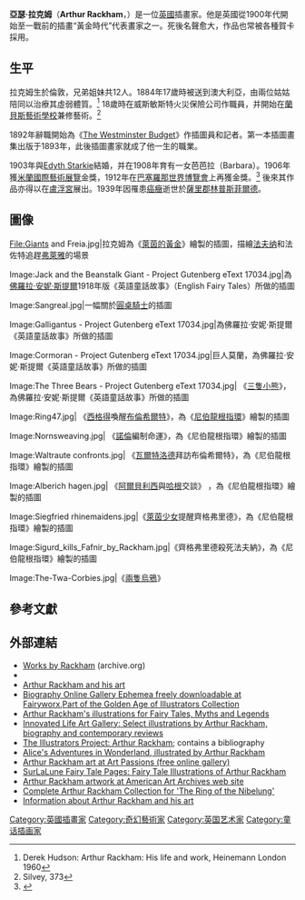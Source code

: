 {{Infobox artist
| bgcolour = #6495ED
| name = 亞瑟·拉克姆<br />
Arthur Rackham
| image = Arthur rackham selfportrait.jpg
| imagesize =
| alt =
| caption =
| birth_name =
| date_of_birth = {{birth date|1867|9|19|df=y}}
| place_of_birth =  英格蘭，[[大倫敦|倫敦]]，[[劉易舍姆|劉易舍姆]]
| date_of_death = {{death date and age|1939|9|6|1867|9|19|df=y}}
| place_of_death = 英格蘭，[[薩里郡|薩里郡]]，[[林普斯菲爾德|林普斯菲爾德]]
| nationality = {{英國}}
| field = [[兒童文學|兒童文學]]
| training =
| movement =
| works =
| patrons =
| influenced by =
| influenced =
| awards =
| elected =
| website =
}}

'''亞瑟·拉克姆'''（'''Arthur Rackham'''，{{bd|1867年|9月19日|1939年|9月6日}}）是一位[[英國|英國]]插畫家。他是英國從1900年代開始至一戰前的插畫“黃金時代”代表畫家之一。死後名聲愈大，作品也常被各種賀卡採用。

==生平==

拉克姆生於倫敦，兄弟姐妹共12人。1884年17歲時被送到澳大利亞，由兩位姑姑陪同以治療其虛弱體質。<ref>Derek Hudson: Arthur Rackham: His life and work, Heinemann London 1960</ref> 18歲時在威斯敏斯特火災保險公司作職員，并開始在[[蘭貝斯藝術學校|蘭貝斯藝術學校]]兼修藝術。<ref>Silvey, 373</ref>

1892年辭職開始為《[[The_Westminster_Budget|The Westminster Budget]]》作插圖員和記者。第一本插圖畫集出版于1893年，此後插圖畫家就成了他一生的職業。

1903年與[[Edyth_Starkie|Edyth Starkie]]結婚，并在1908年育有一女芭芭拉（Barbara）。1906年獲[[米蘭國際藝術展覽|米蘭國際藝術展覽]]金獎，1912年在[[巴塞羅那世界博覽會|巴塞羅那世界博覽會]]上再獲金獎。<ref>{{cite web|url=http://www.theweeweb.co.uk/public/author_profile.php?id=83|title=Arthur Rackham biography - bibliography - books at The Wee Web|accessdate=31 October 2011|deadurl=yes|archiveurl=https://web.archive.org/web/20031118053010/http://www.theweeweb.co.uk/public/author_profile.php?id=83|archivedate=2003年11月18日}}</ref> 後來其作品亦得以在[[盧浮宮|盧浮宮]]展出。1939年因罹患[[癌癥|癌癥]]逝世於[[薩里郡|薩里郡]][[林普斯菲爾德|林普斯菲爾德]]。

==圖像==
<gallery widths="175px" heights="180px" perrow="4">

File:Giants and Freia.jpg|拉克姆為《[[萊茵的黃金|萊茵的黃金]]》繪製的插圖，描繪[[法夫纳|法夫纳]]和法佐特追趕[[弗萊雅|弗萊雅]]的場景

Image:Jack and the Beanstalk Giant - Project Gutenberg eText 17034.jpg|為[[佛羅拉·安妮·斯提爾|佛羅拉·安妮·斯提爾]]1918年版《英語童話故事》（English Fairy Tales）所做的插圖

Image:Sangreal.jpg|一幅關於[[圓桌騎士|圓桌騎士]]的插圖

Image:Galligantus - Project Gutenberg eText 17034.jpg|為佛羅拉·安妮·斯提爾《英語童話故事》所做的插圖

Image:Cormoran - Project Gutenberg eText 17034.jpg|巨人莫蘭，為佛羅拉·安妮·斯提爾《英語童話故事》所做的插圖

Image:The Three Bears - Project Gutenberg eText 17034.jpg| 《[[三隻小熊|三隻小熊]]》，為佛羅拉·安妮·斯提爾《英語童話故事》所做的插圖

Image:Ring47.jpg| 《[[西格得|西格得]]喚醒[[布倫希爾特|布倫希爾特]]》，為《[[尼伯龍根指環|尼伯龍根指環]]》繪製的插圖

Image:Nornsweaving.jpg| 《[[諾倫|諾倫]]編制命運》，為《尼伯龍根指環》繪製的插圖

Image:Waltraute confronts.jpg| 《[[瓦爾特洛德|瓦爾特洛德]]拜訪布倫希爾特》，為《尼伯龍根指環》繪製的插圖

Image:Alberich hagen.jpg| 《[[阿爾貝利西|阿爾貝利西]]與[[哈根_(神話人物)|哈根]]交談》 ，為《尼伯龍根指環》繪製的插圖

Image:Siegfried rhinemaidens.jpg|《[[萊茵少女|萊茵少女]]提醒齊格弗里德》，為《尼伯龍根指環》繪製的插圖

Image:Sigurd_kills_Fafnir_by_Rackham.jpg|《齊格弗里德殺死法夫納》，為《尼伯龍根指環》繪製的插圖

Image:The-Twa-Corbies.jpg|《[[兩隻烏鴉|兩隻烏鴉]]》

</gallery>

==參考文獻==
{{reflist}}

==外部連結==
{{commons category|Arthur Rackham}}
{{wikisource author}}
*[http://www.archive.org/search.php?query=creator%3A%22Rackham%2C%20Arthur%2C%201867-1939%2C%20ill%22 Works by Rackham] (archive.org)
*{{gutenberg author|Arthur+Rackham}}
*[http://www.bpib.com/illustrat/rackham.htm Arthur Rackham and his art]{{Wayback|url=http://www.bpib.com/illustrat/rackham.htm |date=20100918200116 }}
*[http://www.fairyworx.net/Arthur_Rackham.html Biography Online Gallery Ephemea freely downloadable at Fairyworx,Part of the Golden Age of Illustrators Collection ] {{Wayback|url=http://www.fairyworx.net/Arthur_Rackham.html |date=20160305220045 }}
*[http://spiritoftheages.com/Arthur_Rackham_Collection.htm Arthur Rackham's illustrations for Fairy Tales, Myths and Legends] {{Wayback|url=http://spiritoftheages.com/Arthur_Rackham_Collection.htm |date=20191121181841 }}
*[https://web.archive.org/web/20120304224935/http://innovatedlife.com/Arthur%20Rackham.htm Innovated Life Art Gallery: Select illustrations by Arthur Rackham, biography and contemporary reviews]
*[https://web.archive.org/web/20130603080814/http://www.library.pitt.edu/libraries/is/enroom/illustrators/rackham.htm The Illustrators Project: Arthur Rackham]; contains a bibliography
*[http://www.bugtown.com/alice/ Alice's Adventures in Wonderland, illustrated by Arthur Rackham]{{Wayback|url=http://www.bugtown.com/alice/ |date=20100327193659 }}
*[https://web.archive.org/web/20070202085525/http://www.artpassions.net/rackham/ Arthur Rackham art at Art Passions (free online gallery) ]
*[https://web.archive.org/web/20070206193709/http://www.surlalunefairytales.com/illustrations/illustrators/rackham.html SurLaLune Fairy Tale Pages: Fairy Tale Illustrations of Arthur Rackham]
*[http://www.americanartarchives.com/rackham,a.htm Arthur Rackham artwork at American Art Archives web site] {{Wayback|url=http://www.americanartarchives.com/rackham,a.htm |date=20200225013804 }}
*[https://web.archive.org/web/20101226035458/http://nibelungs.net/ Complete Arthur Rackham Collection for 'The Ring of the Nibelung']
*[http://arthur-rackham-society.org/ Information about Arthur Rackham and his art]{{Wayback|url=http://arthur-rackham-society.org/ |date=20110624090635 }}

{{Authority control}}
{{DEFAULTSORT:Rackham, Arthur}}
[[Category:英國插畫家|Category:英國插畫家]]
[[Category:奇幻藝術家|Category:奇幻藝術家]]
[[Category:英国艺术家|Category:英国艺术家]]
[[Category:童话插画家|Category:童话插画家]]